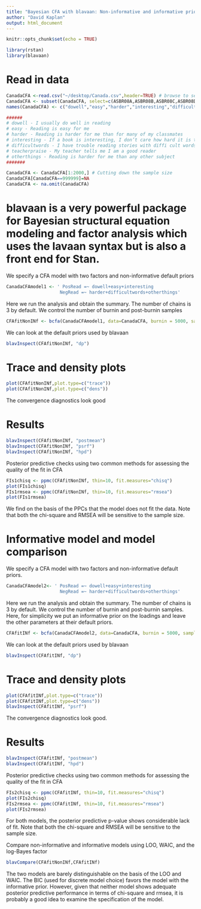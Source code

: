 ```yaml
---
title: "Bayesian CFA with blavaan: Non-informative and informative priors with comparisons"
author: "David Kaplan"
output: html_document
---
```


```r
knitr::opts_chunk$set(echo = TRUE)
```

```r
library(rstan)  
library(blavaan)
```

# Read in data

```r
CanadaCFA <-read.csv("~/desktop/Canada.csv",header=TRUE) # browse to select data
CanadaCFA <- subset(CanadaCFA, select=c(ASBR08A,ASBR08B,ASBR08C,ASBR08D,ASBR08E,ASBR08F,ASBR08G))
names(CanadaCFA) <- c("dowell","easy","harder","interesting","difficultwords","teacherpraise","otherthings")

######
# dowell - I usually do well in reading
# easy - Reading is easy for me
# harder - Reading is harder for me than for many of my classmates
# interesting - If a book is interesting, I don’t care how hard it is to read
# difficultwords - I have trouble reading stories with diffi cult words
# teacherpraise - My teacher tells me I am a good reader 
# otherthings - Reading is harder for me than any other subject
#######

CanadaCFA <- CanadaCFA[1:2000,] # Cutting down the sample size
CanadaCFA[CanadaCFA==999999]=NA
CanadaCFA <- na.omit(CanadaCFA)
```

# blavaan is a very powerful package for Bayesian structural equation modeling and factor analysis which uses the lavaan syntax but is also a front end for Stan.

We specify a CFA model with two factors and non-informative default priors
```r
CanadaCFAmodel1 <- ' PosRead =~ dowell+easy+interesting
                    NegRead =~ harder+difficultwords+otherthings'
```

Here we run the analysis and obtain the summary.  The number of chains is 3 by default.  We control the number of burnin and post-burnin samples
```r
CFAfitNonINf <- bcfa(CanadaCFAmodel1, data=CanadaCFA, burnin = 5000, sample=5000,bcontrol=list(cores=4))
```

We can look at the default priors used by blavaan
```r
blavInspect(CFAfitNonINf, "dp")
```

# Trace and density plots
```r
plot(CFAfitNonINf,plot.type=c("trace"))
plot(CFAfitNonINf,plot.type=c("dens"))
```

The convergence diagnostics look good

# Results
```r
blavInspect(CFAfitNonINf, "postmean")
blavInspect(CFAfitNonINf, "psrf")
blavInspect(CFAfitNonINf, "hpd")
```

Posterior predictive checks using two common methods for assessing the quality of the fit in CFA
```r
FIs1chisq <- ppmc(CFAfitNonINf, thin=10, fit.measures="chisq")
plot(FIs1chisq)
FIs1rmsea <- ppmc(CFAfitNonINf, thin=10, fit.measures="rmsea")
plot(FIs1rmsea)
```

We find on the basis of the PPCs that the model does not fit the data. Note that both the chi-square and RMSEA will be sensitive to the sample size. 


# Informative model and model comparison

We specify a CFA model with two factors and non-informative default priors.  

```r
CanadaCFAmodel2<- ' PosRead =~ dowell+easy+interesting
                    NegRead =~ harder+difficultwords+otherthings'
```

Here we run the analysis and obtain the summary.  The number of chains is 3 by default.  We control the number of burnin and post-burnin samples.  Here, for simplicity we put an informative prior on the loadings and leave the other parameters at their default priors.
```r
CFAfitINf <- bcfa(CanadaCFAmodel2, data=CanadaCFA, burnin = 5000, sample=5000,bcontrol=list(cores=4),dp=dpriors(lambda="normal(.7,1)"))
```
We can look at the default priors used by blavaan
```r
blavInspect(CFAfitINf, "dp")
```

# Trace and density plots
```r
plot(CFAfitINf,plot.type=c("trace"))
plot(CFAfitINf,plot.type=c("dens"))
blavInspect(CFAfitINf, "psrf")
```

The convergence diagnostics look good.

# Results
```r
blavInspect(CFAfitINf, "postmean")
blavInspect(CFAfitINf, "hpd")
```

Posterior predictive checks using two common methods for assessing the quality of the fit in CFA
```r
FIs2chisq <- ppmc(CFAfitINf, thin=10, fit.measures="chisq")
plot(FIs2chisq)
FIs2rmsea <- ppmc(CFAfitINf, thin=10, fit.measures="rmsea")
plot(FIs2rmsea)
```

For both models, the posterior predictive p-value shows considerable lack of fit.  Note that both the chi-square and RMSEA will be sensitive to the sample size. 

Compare non-informative and informative models using LOO, WAIC, and the log-Bayes factor
```r
blavCompare(CFAfitNonINf,CFAfitINf)
```

The two models are barely distinguishable on the basis of the LOO and WAIC.  The BIC (used for discrete model choice) favors the model with the informative prior.  However, given that neither model shows adequate posterior predictive performance in terms of chi-square and rmsea, it is probably a good idea to examine the specification of the model. 